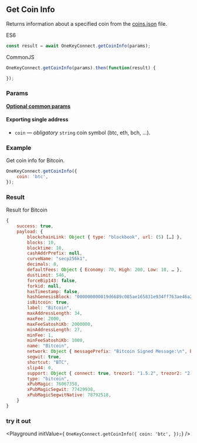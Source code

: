 
## Get Coin Info
Returns information about a specified coin from the [coins.json](https://github.com/OneKeyHQ/connect/blob/onekey/src/data/coins.json) file.

ES6
```javascript
const result = await OneKeyConnect.getCoinInfo(params);
```

CommonJS
```javascript
OneKeyConnect.getCoinInfo(params).then(function(result) {

});
```

### Params
[****Optional common params****](./commonParams)
#### Exporting single address
* `coin` — *obligatory* `string` coin symbol (btc, eth, bch, ...).

### Example
Get coin info for Bitcoin.
```javascript
OneKeyConnect.getCoinInfo({
    coin: 'btc',
});
```

### Result
Result for Bitcoin
```javascript
{
    success: true,
    payload: {
        blockchainLink: Object { type: "blockbook", url: (5) […] },
        blocks: 10,
        blocktime: 10,
        cashAddrPrefix: null,
        curveName: "secp256k1",
        decimals: 8,
        defaultFees: Object { Economy: 70, High: 200, Low: 10, … },
        dustLimit: 546,
        forceBip143: false,
        forkid: null,
        hasTimestamp: false,
        hashGenesisBlock: "000000000019d6689c085ae165831e934ff763ae46a2a6c172b3f1b60a8ce26f",
        isBitcoin: true,
        label: "Bitcoin",
        maxAddressLength: 34,
        maxFee: 2000,
        maxFeeSatoshiKb: 2000000,
        minAddressLength: 27,
        minFee: 1,
        minFeeSatoshiKb: 1000,
        name: "Bitcoin",
        network: Object { messagePrefix: "Bitcoin Signed Message:\n", bech32: "bc", pubKeyHash: 0, … },
        segwit: true,
        shortcut: "BTC",
        slip44: 0,
        support: Object { connect: true, trezor1: "1.5.2", trezor2: "2.0.5", … },
        type: "bitcoin",
        xPubMagic: 76067358,
        xPubMagicSegwit: 77429938,
        xPubMagicSegwitNative: 78792518,
    }
}
```


### try it out
<Playground
    initValue={
`OneKeyConnect.getCoinInfo({
    coin: 'btc',
});`}
/>

